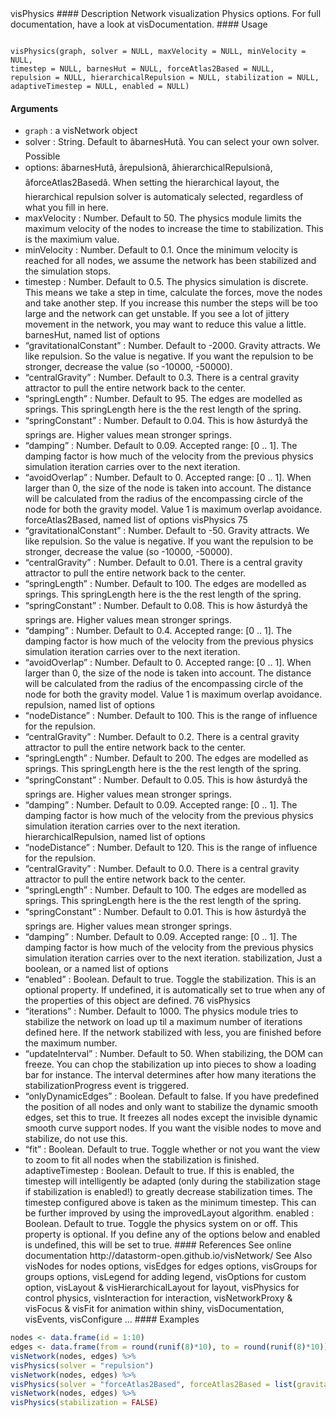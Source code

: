 
visPhysics
#### Description
Network visualization Physics options. For full documentation, have a look at visDocumentation.
#### Usage
<pre><code>
visPhysics(graph, solver = NULL, maxVelocity = NULL, minVelocity = NULL,
timestep = NULL, barnesHut = NULL, forceAtlas2Based = NULL,
repulsion = NULL, hierarchicalRepulsion = NULL, stabilization = NULL,
adaptiveTimestep = NULL, enabled = NULL)
</code></pre>
#### Arguments
* ``graph`` : a visNetwork object
* solver : String. Default to âbarnesHutâ. You can select your own solver. Possible
* options: âbarnesHutâ, ârepulsionâ, âhierarchicalRepulsionâ, âforceAtlas2Basedâ.
When setting the hierarchical layout, the hierarchical repulsion solver is automaticaly
selected, regardless of what you fill in here.
* maxVelocity : Number. Default to 50. The physics module limits the maximum velocity of
the nodes to increase the time to stabilization. This is the maximium value.
* minVelocity : Number. Default to 0.1. Once the minimum velocity is reached for all nodes,
we assume the network has been stabilized and the simulation stops.
* timestep : Number. Default to 0.5. The physics simulation is discrete. This means we
take a step in time, calculate the forces, move the nodes and take another step.
If you increase this number the steps will be too large and the network can get
unstable. If you see a lot of jittery movement in the network, you may want to
reduce this value a little.
barnesHut, named list of options
-  "gravitationalConstant" : Number. Default to -2000. Gravity attracts. We
like repulsion. So the value is negative. If you want the repulsion to be
stronger, decrease the value (so -10000, -50000).
-  "centralGravity" : Number. Default to 0.3. There is a central gravity attractor
to pull the entire network back to the center.
-  "springLength" : Number. Default to 95. The edges are modelled as
springs. This springLength here is the the rest length of the spring.
-  "springConstant" : Number. Default to 0.04. This is how âsturdyâ the
springs are. Higher values mean stronger springs.
-  "damping" : Number. Default to 0.09. Accepted range: [0 .. 1]. The damping
factor is how much of the velocity from the previous physics simulation
iteration carries over to the next iteration.
-  "avoidOverlap" : Number. Default to 0. Accepted range: [0 .. 1]. When
larger than 0, the size of the node is taken into account. The distance will be
calculated from the radius of the encompassing circle of the node for both
the gravity model. Value 1 is maximum overlap avoidance.
forceAtlas2Based,
named list of options
visPhysics 75
-  "gravitationalConstant" : Number. Default to -50. Gravity attracts. We like
repulsion. So the value is negative. If you want the repulsion to be stronger,
decrease the value (so -10000, -50000).
-  "centralGravity" : Number. Default to 0.01. There is a central gravity
attractor to pull the entire network back to the center.
-  "springLength" : Number. Default to 100. The edges are modelled as
springs. This springLength here is the the rest length of the spring.
-  "springConstant" : Number. Default to 0.08. This is how âsturdyâ the
springs are. Higher values mean stronger springs.
-  "damping" : Number. Default to 0.4. Accepted range: [0 .. 1]. The damping
factor is how much of the velocity from the previous physics simulation
iteration carries over to the next iteration.
-  "avoidOverlap" : Number. Default to 0. Accepted range: [0 .. 1]. When
larger than 0, the size of the node is taken into account. The distance will be
calculated from the radius of the encompassing circle of the node for both
the gravity model. Value 1 is maximum overlap avoidance.
repulsion, named list of options
-  "nodeDistance" : Number. Default to 100. This is the range of influence
for the repulsion.
-  "centralGravity" : Number. Default to 0.2. There is a central gravity attractor
to pull the entire network back to the center.
-  "springLength" : Number. Default to 200. The edges are modelled as
springs. This springLength here is the the rest length of the spring.
-  "springConstant" : Number. Default to 0.05. This is how âsturdyâ the
springs are. Higher values mean stronger springs.
-  "damping" : Number. Default to 0.09. Accepted range: [0 .. 1]. The damping
factor is how much of the velocity from the previous physics simulation
iteration carries over to the next iteration.
hierarchicalRepulsion,
named list of options
-  "nodeDistance" : Number. Default to 120. This is the range of influence
for the repulsion.
-  "centralGravity" : Number. Default to 0.0. There is a central gravity attractor
to pull the entire network back to the center.
-  "springLength" : Number. Default to 100. The edges are modelled as
springs. This springLength here is the the rest length of the spring.
-  "springConstant" : Number. Default to 0.01. This is how âsturdyâ the
springs are. Higher values mean stronger springs.
-  "damping" : Number. Default to 0.09. Accepted range: [0 .. 1]. The damping
factor is how much of the velocity from the previous physics simulation
iteration carries over to the next iteration.
stabilization,
Just a boolean, or a named list of options
-  "enabled" : Boolean. Default to true. Toggle the stabilization. This is an
optional property. If undefined, it is automatically set to true when any of
the properties of this object are defined.
76 visPhysics
-  "iterations" : Number. Default to 1000. The physics module tries to stabilize
the network on load up til a maximum number of iterations defined
here. If the network stabilized with less, you are finished before the maximum
number.
-  "updateInterval" : Number. Default to 50. When stabilizing, the DOM can freeze. You can chop the stabilization up into pieces to show a loading
bar for instance. The interval determines after how many iterations the stabilizationProgress event is triggered.
-  "onlyDynamicEdges" : Boolean. Default to false. If you have predefined the position of all nodes and only want to stabilize the dynamic smooth
edges, set this to true. It freezes all nodes except the invisible dynamic smooth curve support nodes. If you want the visible nodes to move and
stabilize, do not use this.
-  "fit" : Boolean. Default to true. Toggle whether or not you want the view
to zoom to fit all nodes when the stabilization is finished.
adaptiveTimestep
: Boolean. Default to true. If this is enabled, the timestep will intelligently be adapted (only during the stabilization stage if stabilization is enabled!) to greatly
decrease stabilization times. The timestep configured above is taken as the minimum
timestep. This can be further improved by using the improvedLayout
algorithm.
enabled : Boolean. Default to true. Toggle the physics system on or off. This property is
optional. If you define any of the options below and enabled is undefined, this
will be set to true.
#### References
See online documentation http://datastorm-open.github.io/visNetwork/
See Also
visNodes for nodes options, visEdges for edges options, visGroups for groups options, visLegend
for adding legend, visOptions for custom option, visLayout & visHierarchicalLayout for layout,
visPhysics for control physics, visInteraction for interaction, visNetworkProxy & visFocus & visFit
for animation within shiny, visDocumentation, visEvents, visConfigure ...
#### Examples
```r
nodes <- data.frame(id = 1:10)
edges <- data.frame(from = round(runif(8)*10), to = round(runif(8)*10))
visNetwork(nodes, edges) %>%
visPhysics(solver = "repulsion")
visNetwork(nodes, edges) %>%
visPhysics(solver = "forceAtlas2Based", forceAtlas2Based = list(gravitationalConstant = -10))
visNetwork(nodes, edges) %>%
visPhysics(stabilization = FALSE)
```
